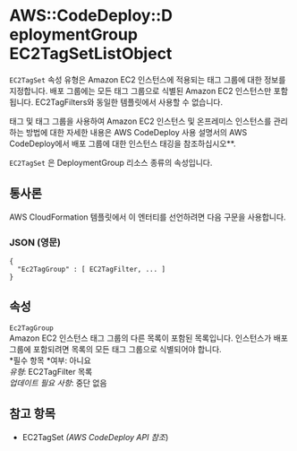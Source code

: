 # AWS::CodeDeploy::D eploymentGroup EC2TagSetListObject

`EC2TagSet` 속성 유형은 Amazon EC2 인스턴스에 적용되는 태그 그룹에 대한 정보를 지정합니다. 배포 그룹에는 모든 태그 그룹으로 식별된 Amazon EC2 인스턴스만 포함됩니다. EC2TagFilters와 동일한 템플릿에서 사용할 수 없습니다.

태그 및 태그 그룹을 사용하여 Amazon EC2 인스턴스 및 온프레미스 인스턴스를 관리하는 방법에 대한 자세한 내용은 AWS CodeDeploy 사용 설명서의 AWS CodeDeploy에서 배포 그룹에 대한 인스턴스 태깅을 참조하십시오\*\*.

`EC2TagSet` 은 DeploymentGroup 리소스 종류의 속성입니다.

## 통사론

AWS CloudFormation 템플릿에서 이 엔터티를 선언하려면 다음 구문을 사용합니다.

### JSON (영문)

```
{
  "Ec2TagGroup" : [ EC2TagFilter, ... ]
}
```

## 속성

`Ec2TagGroup`  
Amazon EC2 인스턴스 태그 그룹의 다른 목록이 포함된 목록입니다. 인스턴스가 배포 그룹에 포함되려면 목록의 모든 태그 그룹으로 식별되어야 합니다.  
*필수 항목 *여부: 아니요  
_유형_: EC2TagFilter 목록  
_업데이트 필요 사항_: 중단 없음

## 참고 항목

- EC2TagSet _(AWS CodeDeploy API 참조_)
